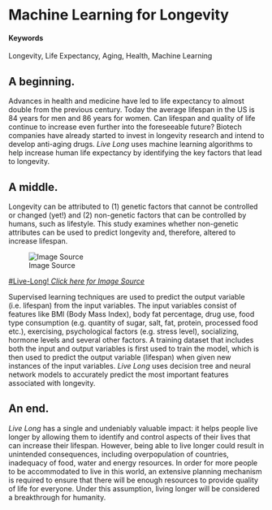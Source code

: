 # Machine Learning for Longevity {#live-long}

#### Keywords

Longevity, Life Expectancy, Aging, Health, Machine Learning 

## A beginning.

Advances in health and medicine have led to life expectancy to almost double from the previous century. Today the average lifespan in the US is 84 years for men and 86 years for women. Can lifespan and quality of life continue to increase even further into the foreseeable future? Biotech companies have already started to invest in longevity research and intend to develop anti-aging drugs. _Live_ _Long_ uses machine learning algorithms to help increase human life expectancy by identifying the key factors that lead to longevity. 

## A middle.

Longevity can be attributed to (1) genetic factors that cannot be controlled or changed (yet!) and (2) non-genetic factors that can be controlled by humans, such as lifestyle. This study examines whether non-genetic attributes can be used to predict longevity and, therefore, altered to increase lifespan.

![Image Source](https://fthmb.tqn.com/rL_IDYGlHhXvOg6d8lNZQTap5eQ=/768x0/filters:no_upscale()/about/200523617-001-56a7be3f3df78cf77298e792.jpg)

[#Live-Long! _Click here for Image Source_](https://fthmb.tqn.com/rL_IDYGlHhXvOg6d8lNZQTap5eQ=/768x0/filters:no_upscale()/about/200523617-001-56a7be3f3df78cf77298e792.jpg)

Supervised learning techniques are used to predict the output variable (i.e. lifespan) from the input variables. The input variables consist of features like BMI (Body Mass Index), body fat percentage, drug use, food type consumption (e.g. quantity of sugar, salt, fat, protein, processed food etc.), exercising, psychological factors (e.g. stress level), socializing, hormone levels and several other factors. A training dataset that includes both the input and output variables is first used to train the model, which is then used to predict the output variable (lifespan) when given new instances of the input variables. _Live_ _Long_ uses decision tree and neural network models to accurately predict the most important features associated with longevity. 

## An end.

_Live_ _Long_ has a single and undeniably valuable impact: it helps people live longer by allowing them to identify and control aspects of their lives that can increase their lifespan. However, being able to live longer could result in unintended consequences, including overpopulation of countries, inadequacy of food, water and energy resources. In order for more people to be accommodated to live in this world, an extensive planning mechanism is required to ensure that there will be enough resources to provide quality of life for everyone. Under this assumption, living longer will be considered a breakthrough for humanity. 

